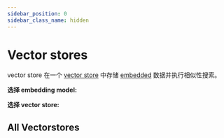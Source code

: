 ```yaml
---
sidebar_position: 0
sidebar_class_name: hidden
---
```


# Vector stores


vector store 在一个 [vector store](/docs/concepts/vectorstores) 中存储 [embedded](/docs/concepts/embedding_models) 数据并执行相似性搜索。

**选择 embedding model:**


<EmbeddingTabs/>

**选择 vector store:**


<VectorStoreTabs/>

<CategoryTable category="vectorstores" />

## All Vectorstores

<IndexTable />